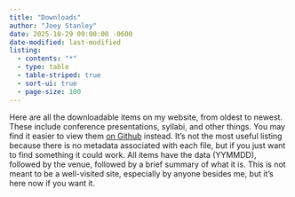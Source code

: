 ```yaml
---
title: "Downloads"
author: "Joey Stanley"
date: 2025-10-29 09:00:00 -0600
date-modified: last-modified
listing: 
  - contents: "*"
  - type: table
  - table-striped: true
  - sort-ui: true
  - page-size: 100
---
```


Here are all the downloadable items on my website, from oldest to newest. These include conference presentations, syllabi, and other things. You may find it easier to view them [on Github](https://github.com/JoeyStanley/joeystanley/tree/main/downloads) instead. It's not the most useful listing because there is no metadata associated with each file, but if you just want to find something it could work. All items have the data (YYMMDD), followed by the venue, followed by a brief summary of what it is. This is not meant to be a well-visited site, especially by anyone besides me, but it's here now if you want it. 